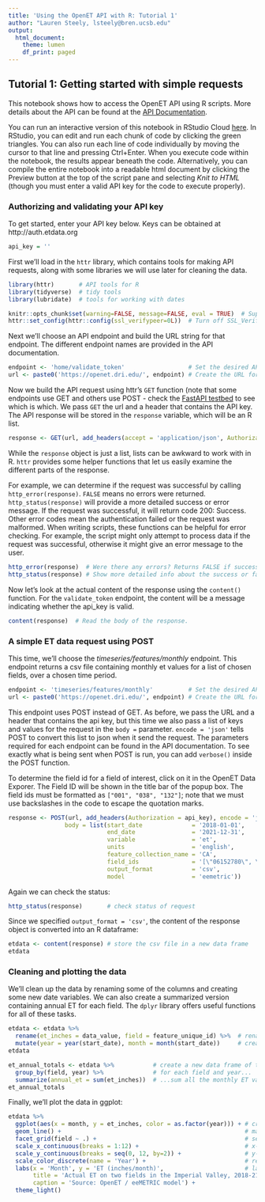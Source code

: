 ```yaml
---
title: 'Using the OpenET API with R: Tutorial 1'
author: "Lauren Steely, lsteely@bren.ucsb.edu"
output:
  html_document:
    theme: lumen
    df_print: paged
---
```


## Tutorial 1: Getting started with simple requests

This notebook shows how to access the OpenET API using R scripts. More details about the API can be found at the [API Documentation](https://open-et.github.io/docs/build/html/index.html).

You can run an interactive version of this notebook in RStudio Cloud [here](https://rstudio.cloud/project/3638676). In RStudio, you can edit and run each chunk of code by clicking the green triangles. You can also run each line of code individually by moving the cursor to that line and pressing Ctrl+Enter. When you execute code within the notebook, the results appear beneath the code. Alternatively, you can compile the entire notebook into a readable html document by clicking the Preview button at the top of the script pane and selecting *Knit to HTML* (though you must enter a valid API key for the code to execute properly).

### Authorizing and validating your API key

To get started, enter your API key below. Keys can be obtained at http://auth.etdata.org

```r
api_key = ''
```

First we'll load in the `httr` library, which contains tools for making API requests, along with some libraries we will use later for cleaning the data.

```r
library(httr)       # API tools for R
library(tidyverse)  # tidy tools
library(lubridate)  # tools for working with dates

knitr::opts_chunk$set(warning=FALSE, message=FALSE, eval = TRUE)  # Suppress messages in output
httr::set_config(httr::config(ssl_verifypeer=0L))  # Turn off SSL_Verify
```

Next we'll choose an API endpoint and build the URL string for that endpoint. The different endpoint names are provided in the API documentation.

```r
endpoint <- 'home/validate_token'                  # Set the desired API endpoint
url <- paste0('https://openet.dri.edu/', endpoint) # Create the URL for the API call
```

Now we build the API request using httr's `GET` function (note that some endpoints use GET and others use POST - check the [FastAPI testbed](https://openet.dri.edu/docs#/) to see which is which. We pass `GET` the url and a header that contains the API key. The API response will be stored in the `response` variable, which will be an R list.

```r
response <- GET(url, add_headers(accept = 'application/json', Authorization = api_key))
```

While the `response` object is just a list, lists can be awkward to work with in R. `httr` provides some helper functions that let us easily examine the different parts of the response.

For example, we can determine if the request was successful by calling `http_error(response)`. `FALSE` means no errors were returned. `http_status(response)` will provide a more detailed success or error message. If the request was successful, it will return code 200: Success. Other error codes mean the authentication failed or the request was malformed. When writing scripts, these functions can be helpful for error checking. For example, the script might only attempt to process data if the request was successful, otherwise it might give an error message to the user.

```r
http_error(response)  # Were there any errors? Returns FALSE if successful
http_status(response) # Show more detailed info about the success or failure
```

Now let's look at the actual content of the response using the `content()` function. For the `validate_token` endpoint, the content will be a message indicating whether the api_key is valid.

```r
content(response)  # Read the body of the response.
```

### A simple ET data request using POST

This time, we'll choose the *timeseries/features/monthly* endpoint. This endpoint returns a csv file containing monthly et values for a list of chosen fields, over a chosen time period.

```r
endpoint <- 'timeseries/features/monthly'          # Set the desired API endpoint
url <- paste0('https://openet.dri.edu/', endpoint) # Create the URL for the API call
```

This endpoint uses POST instead of GET. As before, we pass the URL and a header that contains the api key, but this time we also pass a list of keys and values for the request in the `body =` parameter. `encode = 'json'` tells POST to convert this list to json when it send the request. The parameters required for each endpoint can be found in the API documentation. To see exactly what is being sent when POST is run, you can add `verbose()` inside the POST function.

To determine the field id for a field of interest, click on it in the OpenET Data Exporer. The Field ID will be shown in the title bar of the popup box. The field ids must be formatted as `["001", "038", "132"]`; note that we must use backslashes in the code to escape the quotation marks.

```r
response <- POST(url, add_headers(Authorization = api_key), encode = 'json', verbose(),
                body = list(start_date              = '2018-01-01',     # yyyy-mm-dd
                            end_date                = '2021-12-31',     # yyyy-mm-dd
                            variable                = 'et',             # et, ndvi, etof, eto, pr
                            units                   = 'english',        # metric, english
                            feature_collection_name = 'CA',             # State abbreviation
                            field_ids               = '[\"06152780\", \"06157059\"]', # List of field ids
                            output_format           = 'csv',            # csv, json
                            model                   = 'eemetric'))      # ensemble, eemetric, ssebop, geesebal, sims, disalexi, ptjpl
```

Again we can check the status:

```r
http_status(response)       # check status of request
```

Since we specified `output_format = 'csv'`, the content of the response object is converted into an R dataframe:

```r
etdata <- content(response) # store the csv file in a new data frame
etdata
```

### Cleaning and plotting the data

We'll clean up the data by renaming some of the columns and creating some new date variables. We can also create a summarized version containing annual ET for each field. The `dplyr` library offers useful functions for all of these tasks.

```r
etdata <- etdata %>%
  rename(et_inches = data_value, field = feature_unique_id) %>%  # rename columns
  mutate(year = year(start_date), month = month(start_date))     # create columns for month & year
etdata

et_annual_totals <- etdata %>%           # create a new data frame of total annual ET for each field
  group_by(field, year) %>%              # for each field and year...
  summarize(annual_et = sum(et_inches))  # ...sum all the monthly ET values
et_annual_totals
```

Finally, we'll plot the data in ggplot:

```r
etdata %>%
  ggplot(aes(x = month, y = et_inches, color = as.factor(year))) + # create a plot
  geom_line() +                                                    # make it a line plot 
  facet_grid(field ~ .) +                                          # separate plots for each field
  scale_x_continuous(breaks = 1:12) +                              # x-axis tick marks
  scale_y_continuous(breaks = seq(0, 12, by=2)) +                  # y-axis tick marks
  scale_color_discrete(name = 'Year') +                            # re-title the legend
  labs(x = 'Month', y = 'ET (inches/month)',                       # label axes and plot
       title = 'Actual ET on two fields in the Imperial Valley, 2018-21',
       caption = 'Source: OpenET / eeMETRIC model') +
  theme_light()
```

